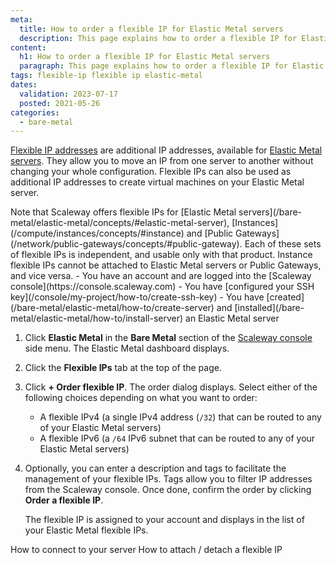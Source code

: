 ```yaml
---
meta:
  title: How to order a flexible IP for Elastic Metal servers
  description: This page explains how to order a flexible IP for Elastic Metal servers
content:
  h1: How to order a flexible IP for Elastic Metal servers
  paragraph: This page explains how to order a flexible IP for Elastic Metal servers
tags: flexible-ip flexible ip elastic-metal
dates:
  validation: 2023-07-17
  posted: 2021-05-26
categories:
  - bare-metal
---
```


[Flexible IP addresses](/bare-metal/elastic-metal/concepts/#flexible-ip) are additional IP addresses, available for [Elastic Metal servers](https://www.scaleway.com/en/elastic-metal/). They allow you to move an IP from one server to another without changing your whole configuration. Flexible IPs can also be used as additional IP addresses to create virtual machines on your Elastic Metal server.

<Macro id="iam-requirements" />

<Message type="important">
  Note that Scaleway offers flexible IPs for [Elastic Metal servers](/bare-metal/elastic-metal/concepts/#elastic-metal-server), [Instances](/compute/instances/concepts/#instance) and [Public Gateways](/network/public-gateways/concepts/#public-gateway). Each of these sets of flexible IPs is independent, and usable only with that product. Instance flexible IPs cannot be attached to Elastic Metal servers or Public Gateways, and vice versa.
</Message>

<Message type="requirement">
  - You have an account and are logged into the [Scaleway console](https://console.scaleway.com)
  - You have [configured your SSH key](/console/my-project/how-to/create-ssh-key)
  - You have [created](/bare-metal/elastic-metal/how-to/create-server) and [installed](/bare-metal/elastic-metal/how-to/install-server) an Elastic Metal server
</Message>

1. Click **Elastic Metal** in the **Bare Metal** section of the [Scaleway console](https://console.scaleway.com) side menu. The Elastic Metal dashboard displays.
2. Click the **Flexible IPs** tab at the top of the page.
3. Click **+ Order flexible IP**. The order dialog displays. Select either of the following choices depending on what you want to order:
    * A flexible IPv4 (a single IPv4 address (`/32`) that can be routed to any of your Elastic Metal servers)
    * A flexible IPv6 (a `/64` IPv6 subnet that can be routed to any of your Elastic Metal servers)
4. Optionally, you can enter a description and tags to facilitate the management of your flexible IPs. Tags allow you to filter IP addresses from the Scaleway console. Once done, confirm the order by clicking **Order a flexible IP**.

    The flexible IP is assigned to your account and displays in the list of your Elastic Metal flexible IPs.


<Navigation title="See Also">
  <PreviousButton to="/bare-metal/elastic-metal/how-to/connect-to-server/">How to connect to your server</PreviousButton>
  <NextButton to="/bare-metal/elastic-metal/how-to/attach-detach-flexible-ip/">How to attach / detach a flexible IP</NextButton>
</Navigation>
